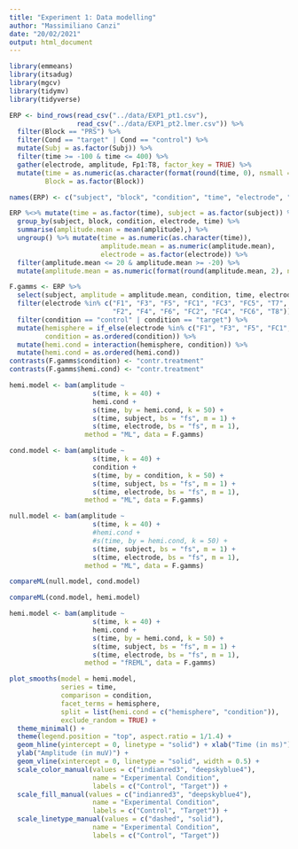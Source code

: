 ```yaml
---
title: "Experiment 1: Data modelling"
author: "Massimiliano Canzi"
date: "20/02/2021"
output: html_document
---
```


```r
library(emmeans)
library(itsadug)
library(mgcv)
library(tidymv)
library(tidyverse)
```

```r
ERP <- bind_rows(read_csv("../data/EXP1_pt1.csv"), 
                 read_csv("../data/EXP1_pt2.lmer.csv")) %>%
  filter(Block == "PRS") %>%
  filter(Cond == "target" | Cond == "control") %>%
  mutate(Subj = as.factor(Subj)) %>%
  filter(time >= -100 & time <= 400) %>%
  gather(electrode, amplitude, Fp1:T8, factor_key = TRUE) %>%
  mutate(time = as.numeric(as.character(format(round(time, 0), nsmall = 0))),
         Block = as.factor(Block))

names(ERP) <- c("subject", "block", "condition", "time", "electrode", "amplitude")
```

```r
ERP %<>% mutate(time = as.factor(time), subject = as.factor(subject)) %>%
  group_by(subject, block, condition, electrode, time) %>% 
  summarise(amplitude.mean = mean(amplitude),) %>% 
  ungroup() %>% mutate(time = as.numeric(as.character(time)), 
                       amplitude.mean = as.numeric(amplitude.mean), 
                       electrode = as.factor(electrode)) %>%
  filter(amplitude.mean <= 20 & amplitude.mean >= -20) %>%
  mutate(amplitude.mean = as.numeric(format(round(amplitude.mean, 2), nsmall = 2)))
```

```r
F.gamms <- ERP %>% 
  select(subject, amplitude = amplitude.mean, condition, time, electrode) %>% 
  filter(electrode %in% c("F1", "F3", "F5", "FC1", "FC3", "FC5", "T7", 
                          "F2", "F4", "F6", "FC2", "FC4", "FC6", "T8")) %>% 
  filter(condition == "control" | condition == "target") %>% 
  mutate(hemisphere = if_else(electrode %in% c("F1", "F3", "F5", "FC1", "FC3", "FC5", "T7"), "Left Hemisphere", "Right Hemisphere"), 
         condition = as.ordered(condition)) %>% 
  mutate(hemi.cond = interaction(hemisphere, condition)) %>% 
  mutate(hemi.cond = as.ordered(hemi.cond))
contrasts(F.gamms$condition) <- "contr.treatment"
contrasts(F.gamms$hemi.cond) <- "contr.treatment"
```

```r
hemi.model <- bam(amplitude ~ 
                     s(time, k = 40) + 
                     hemi.cond + 
                     s(time, by = hemi.cond, k = 50) +
                     s(time, subject, bs = "fs", m = 1) + 
                     s(time, electrode, bs = "fs", m = 1), 
                   method = "ML", data = F.gamms)
```

```r
cond.model <- bam(amplitude ~ 
                     s(time, k = 40) + 
                     condition + 
                     s(time, by = condition, k = 50) +
                     s(time, subject, bs = "fs", m = 1) + 
                     s(time, electrode, bs = "fs", m = 1), 
                   method = "ML", data = F.gamms)
```

```r
null.model <- bam(amplitude ~ 
                     s(time, k = 40) + 
                     #hemi.cond + 
                     #s(time, by = hemi.cond, k = 50) +
                     s(time, subject, bs = "fs", m = 1) + 
                     s(time, electrode, bs = "fs", m = 1), 
                   method = "ML", data = F.gamms)
```

```r
compareML(null.model, cond.model)
```

```r
compareML(cond.model, hemi.model)
```

```r
hemi.model <- bam(amplitude ~ 
                     s(time, k = 40) + 
                     hemi.cond + 
                     s(time, by = hemi.cond, k = 50) +
                     s(time, subject, bs = "fs", m = 1) + 
                     s(time, electrode, bs = "fs", m = 1), 
                   method = "fREML", data = F.gamms)
```

```r
plot_smooths(model = hemi.model, 
             series = time, 
             comparison = condition, 
             facet_terms = hemisphere,
             split = list(hemi.cond = c("hemisphere", "condition")), 
             exclude_random = TRUE) + 
  theme_minimal() + 
  theme(legend.position = "top", aspect.ratio = 1/1.4) + 
  geom_hline(yintercept = 0, linetype = "solid") + xlab("Time (in ms)") + 
  ylab("Amplitude (in muV)") + 
  geom_vline(xintercept = 0, linetype = "solid", width = 0.5) + 
  scale_color_manual(values = c("indianred3", "deepskyblue4"), 
                     name = "Experimental Condition", 
                     labels = c("Control", "Target")) +
  scale_fill_manual(values = c("indianred3", "deepskyblue4"), 
                     name = "Experimental Condition", 
                     labels = c("Control", "Target")) + 
  scale_linetype_manual(values = c("dashed", "solid"), 
                     name = "Experimental Condition", 
                     labels = c("Control", "Target"))
```
